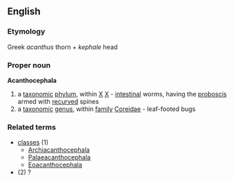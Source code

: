 ==English==
===Etymology===
Greek ''acanthus'' thorn + ''kephale'' head
===Proper noun===
{{wikipedia}}
'''Acanthocephala'''
#a [[taxonomic]] [[phylum]], within [[X]] [[X]] - [[intestinal]] worms, having the [[proboscis]] armed with [[recurved]] spines
#a [[taxonomic]] [[genus]], within [[family]] [[Coreidae]] - leaf-footed bugs
===Related terms===
{{wikispecies}}
*[[classes]] (1)
**[[Archiacanthocephala]]
**[[Palaeacanthocephala]]
**[[Eoacanthocephala]]
* (2) ?
